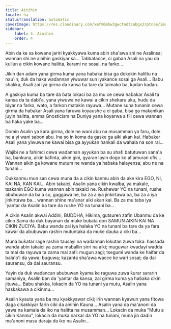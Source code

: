 ```yaml
---
title: Ainihin
locale: ha
statusTranslation: automatic
coverImage: https://res.cloudinary.com/xmfm6mhw3gwctndtcubgx2rptnae/image/upload/v1740468922/small_cover_tratado_de_psicologia_revolucionaria_a4c0dca4e0.webp
sidebar:
    label: 4. Ainihin
    order: 4
---
```

Abin da ke sa kowane jariri kyakkyawa kuma abin sha'awa shi ne Asalinsa; wannan shi ne ainihin gaskiyar sa... Tabbatacce, ci gaban Asali na yau da kullun a cikin kowane halitta, ƙarami ne sosai, na farko...

Jikin ɗan adam yana girma kuma yana haɓaka bisa ga dokokin halittu na nau'in, duk da haka waɗannan yiwuwar sun iyakance sosai ga Asali... Babu shakka, Asali zai iya girma da kansa ba tare da taimako ba, kaɗan kaɗan...

A gaskiya kuma ba tare da ɓata lokaci ba za mu ce cewa haɓakar Asali ta kansa da ta dabi'a, yana yiwuwa ne kawai a cikin shekaru uku, huɗu da biyar na farko, wato, a farkon matakin rayuwa... Mutane suna tunanin cewa girma da haɓakar Asali yana faruwa koyaushe a ci gaba, bisa ga makanikan juyin halitta, amma Gnosticism na Duniya yana koyarwa a fili cewa wannan ba haka yake ba...

Domin Asalin ya ƙara girma, dole ne wani abu na musamman ya faru, dole ne a yi wani sabon abu. Ina so in koma da gaske ga aiki akan kai. Haɓakar Asali yana yiwuwa ne kawai bisa ga ayyukan hankali da wahala na son rai...

Wajibi ne a fahimci cewa waɗannan ayyukan ba su shafi batutuwan sana'a ba, bankuna, aikin kafinta, aikin gini, gyaran layin dogo ko al'amuran ofis... Wannan aikin ga kowane mutum ne wanda ya haɓaka halayensa; abu ne na tunani...

Dukkanmu mun san cewa muna da a cikin kanmu abin da ake kira EGO, NI, KAI NA, KAN KAI... Abin takaici, Asalin yana cikin kwalba, ya makale, tsakanin EGO kuma wannan abin takaici ne. Rushewar YO na tunani, rushe abubuwan da ba a so, gaggawa ne, ba za a iya jinkirtawa ba, ba za a iya jinkirtawa ba... wannan shine ma'anar aiki akan kai. Ba za mu taba iya 'yantar da Asalin ba tare da rushe YO na tunani ba...

A cikin Asalin akwai Addini, BUDDHA, Hikima, gutsuren zafin Ubanmu da ke cikin Sama da duk bayanan da muke buƙata don SAMUN AIKIN KAI NA CIKIN ZUCIYA. Babu wanda zai iya halaka YO na tunani ba tare da ya fara kawar da abubuwan rashin mutuntaka da muke ɗauka a ciki ba...

Muna buƙatar rage rashin tausayi na waɗannan lokutan zuwa toka: hassada wanda abin takaici ya zama maɓallin sirri na aiki; muguwar kwaɗayi wadda ta mai da rayuwa ta zama mai zafi: mugun zagi; tsegumi wanda ke haifar da bala'o'i da yawa; buguwa; kazanta sha'awa wacce ke wari sosai; da dai sauransu, da dai sauransu.

Yayin da duk waɗancan abubuwan ƙyama ke raguwa zuwa ƙurar sararin samaniya, Asalin ban da 'yantar da kansa, zai girma kuma ya haɓaka cikin jituwa... Babu shakka, lokacin da YO na tunani ya mutu, Asalin yana haskakawa a cikinmu...

Asalin kyauta yana ba mu kyakkyawar ciki; irin wannan kyawun yana fitowa daga cikakkiyar farin ciki da ainihin Ƙauna... Asalin yana da ma'anoni da yawa na kamala da iko na halitta na musamman... Lokacin da muka "Mutu a cikin Kanmu", lokacin da muka narkar da YO na tunani, muna jin daɗin ma'anoni masu daraja da iko na Asalin...

